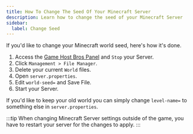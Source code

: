 ```yaml
---
title: How To Change The Seed Of Your Minecraft Server
description: Learn how to change the seed of your Minecraft Server
sidebar:
  label: Change Seed
---
```


If you'd like to change your Minecraft world seed, here's how it's done.

1. Access the [Game Host Bros Panel](https://panel.gamehostbros.com/) and `Stop` your Server.
2. Click `Management > File Manager`.
3. Delete your current `World` files.
4. Open `server.properties`.
5. Edit `world-seed=` and Save File.  
6. Start your Server.

If you'd like to keep your old world you can simply change `level-name=` to something else in `server.properties`.

:::tip
When changing Minecraft Server settings outside of the game, you have to restart your server for the changes to apply.
:::
